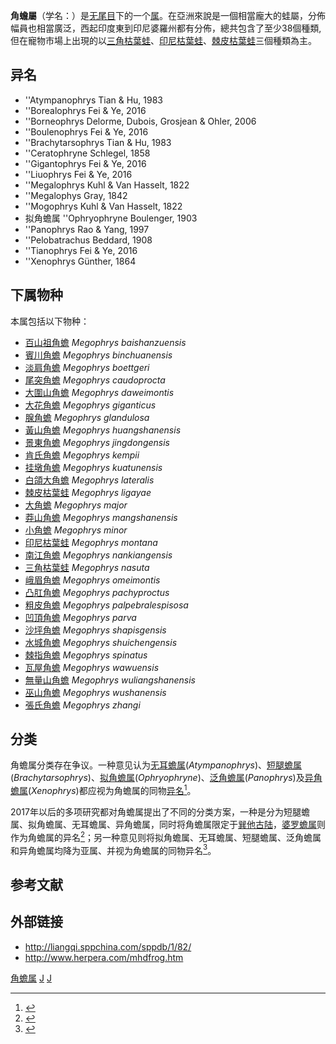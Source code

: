 {{Automatic Taxobox
| taxon = Megophrys
| authority = Kuhl & van Hasselt, 1822
| image = Megophrys.nasuta.7034.jpg
| image_caption = 三角枯葉蛙是角蟾屬的一種
}}

'''角蟾屬'''（学名：{{lang|en|Megophrys}}）是[[无尾目|无尾目]]下的一个[[属|属]]。在亞洲來說是一個相當龐大的蛙屬，分佈幅員也相當廣泛，西起印度東到印尼婆羅州都有分佈，總共包含了至少38個種類,但在寵物市場上出現的以[[三角枯葉蛙|三角枯葉蛙]]、[[印尼枯葉蛙|印尼枯葉蛙]]、[[棘皮枯葉蛙|棘皮枯葉蛙]]三個種類為主。

==异名==
* ''Atympanophrys Tian & Hu, 1983
* ''Borealophrys Fei & Ye, 2016
* ''Borneophrys Delorme, Dubois, Grosjean & Ohler, 2006
* ''Boulenophrys Fei & Ye, 2016
* ''Brachytarsophrys Tian & Hu, 1983
* ''Ceratophryne Schlegel, 1858
* ''Gigantophrys Fei & Ye, 2016
* ''Liuophrys Fei & Ye, 2016
* ''Megalophrys Kuhl & Van Hasselt, 1822
* ''Megalophys Gray, 1842
* ''Mogophrys Kuhl & Van Hasselt, 1822
* 拟角蟾属 ''Ophryophryne Boulenger, 1903
* ''Panophrys Rao & Yang, 1997
* ''Pelobatrachus Beddard, 1908
* ''Tianophrys Fei & Ye, 2016
* ''Xenophrys Günther, 1864

==下属物种==
本属包括以下物种：
* [[百山祖角蟾|百山祖角蟾]] ''Megophrys baishanzuensis''
* [[賓川角蟾|賓川角蟾]] ''Megophrys binchuanensis''
* [[淡肩角蟾|淡肩角蟾]] ''Megophrys boettgeri''
* [[尾突角蟾|尾突角蟾]] ''Megophrys caudoprocta''
* [[大圍山角蟾|大圍山角蟾]] ''Megophrys daweimontis''
* [[大花角蟾|大花角蟾]] ''Megophrys giganticus''
* [[腺角蟾|腺角蟾]] ''Megophrys glandulosa''
* [[黃山角蟾|黃山角蟾]] ''Megophrys huangshanensis''
* [[景東角蟾|景東角蟾]] ''Megophrys jingdongensis''
* [[肯氏角蟾|肯氏角蟾]] ''Megophrys kempii''
* [[挂墩角蟾|挂墩角蟾]] ''Megophrys kuatunensis''
* [[白頜大角蟾|白頜大角蟾]] ''Megophrys lateralis''
* [[棘皮枯葉蛙|棘皮枯葉蛙]] ''Megophrys ligayae''
* [[大角蟾|大角蟾]] ''Megophrys major''
* [[莽山角蟾|莽山角蟾]] ''Megophrys mangshanensis''
* [[小角蟾|小角蟾]] ''Megophrys minor''
* [[印尼枯葉蛙|印尼枯葉蛙]] ''Megophrys montana''
* [[南江角蟾|南江角蟾]] ''Megophrys nankiangensis''
* [[三角枯葉蛙|三角枯葉蛙]] ''Megophrys nasuta''
* [[峨眉角蟾|峨眉角蟾]] ''Megophrys omeimontis''
* [[凸肛角蟾|凸肛角蟾]] ''Megophrys pachyproctus''
* [[粗皮角蟾|粗皮角蟾]] ''Megophrys palpebralespisosa''
* [[凹頂角蟾|凹頂角蟾]] ''Megophrys parva''
* [[沙坪角蟾|沙坪角蟾]] ''Megophrys shapisgensis''
* [[水城角蟾|水城角蟾]] ''Megophrys shuichengensis''
* [[棘指角蟾|棘指角蟾]] ''Megophrys spinatus''
* [[瓦屋角蟾|瓦屋角蟾]] ''Megophrys wawuensis''
* [[無量山角蟾|無量山角蟾]] ''Megophrys wuliangshanensis''
* [[巫山角蟾|巫山角蟾]] ''Megophrys wushanensis''
* [[張氏角蟾|張氏角蟾]] ''Megophrys zhangi''

==分类==
角蟾属分类存在争议。一种意见认为[[无耳蟾属|无耳蟾属]](''Atympanophrys'')、[[短腿蟾属|短腿蟾属]](''Brachytarsophrys'')、[[拟角蟾属|拟角蟾属]](''Ophryophryne'')、[[泛角蟾属|泛角蟾属]](''Panophrys'')及[[异角蟾属|异角蟾属]](''Xenophrys'')都应视为角蟾属的同物[[异名|异名]]<ref>{{cite journal |last1=Kai |first1=Wang |last2=Jinlong |first2=Ren |last3=Hongman |first3=Chen |last4=Zhitong |first4=Lyu |last5=Xianguang |first5=Guo |last6=Ke |first6=Jiang |last7=Jinmin |first7=Chen |last8=Jiatang |first8=Li |last9=Peng |first9=Guo |last10=Yingyong |first10=Wang |last11=Jing |first11=Che |title=The updated checklists of amphibians and reptiles of China |journal=Biodiversity Science |date=2020-02-20 |volume=28 |issue=2 |pages=189 |doi=10.17520/biods.2019238}}</ref>。

2017年以后的多项研究都对角蟾属提出了不同的分类方案，一种是分为短腿蟾属、拟角蟾属、无耳蟾属、异角蟾属，同时将角蟾属限定于[[巽他古陆|巽他古陆]]，[[婆罗蟾属|婆罗蟾属]]则作为角蟾属的异名<ref>{{cite journal |last1=Chen |first1=Jin-Min |last2=Poyarkov |first2=Nikolay A. |last3=Suwannapoom |first3=Chatmongkon |last4=Lathrop |first4=Amy |last5=Wu |first5=Yun-He |last6=Zhou |first6=Wei-Wei |last7=Yuan |first7=Zhi-Yong |last8=Jin |first8=Jie-Qiong |last9=Chen |first9=Hong-Man |last10=Liu |first10=He-Qun |last11=Nguyen |first11=Truong Quang |last12=Nguyen |first12=Sang Ngoc |last13=Duong |first13=Tang Van |last14=Eto |first14=Koshiro |last15=Nishikawa |first15=Kanto |last16=Matsui |first16=Masafumi |last17=Orlov |first17=Nikolai L. |last18=Stuart |first18=Bryan L. |last19=Brown |first19=Rafe M. |last20=Rowley |first20=Jodi J.L. |last21=Murphy |first21=Robert W. |last22=Wang |first22=Ying-Yong |last23=Che |first23=Jing |title=Large-scale phylogenetic analyses provide insights into unrecognized diversity and historical biogeography of Asian leaf-litter frogs, genus Leptolalax (Anura: Megophryidae) |journal=Molecular Phylogenetics and Evolution |date=2018-07 |volume=124 |pages=162–171 |doi=10.1016/j.ympev.2018.02.020}}</ref>；另一种意见则将拟角蟾属、无耳蟾属、短腿蟾属、泛角蟾属和异角蟾属均降为亚属、并视为角蟾属的同物异名<ref>{{cite journal |last1=Mahony |first1=Stephen |last2=Foley |first2=Nicole M. |last3=Biju |first3=S.D. |last4=Teeling |first4=Emma C. |title=Evolutionary History of the Asian Horned Frogs (Megophryinae): Integrative Approaches to Timetree Dating in the Absence of a Fossil Record |journal=Molecular Biology and Evolution |date=2017-01-18 |pages=msw267 |doi=10.1093/molbev/msw267}}</ref>。

==参考文献==
{{reflist}}
==外部链接==
* http://liangqi.sppchina.com/sppdb/1/82/{{dead link|date=2018年4月 |bot=InternetArchiveBot |fix-attempted=yes }}
* http://www.herpera.com/mhdfrog.htm {{Wayback|url=http://www.herpera.com/mhdfrog.htm |date=20140109223847 }}

{{Taxonbar}}

[[Category:角蟾属|]]
[[Category:角蟾科|J]]
[[Category:_1822年描述的分类群|J]]
